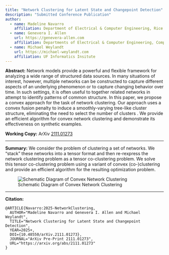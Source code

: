 ```yaml
---
title: "Network Clustering for Latent State and Changepoint Detection"
description: "Submitted Conference Publication"
author:
  - name: Madeline Navarro
    affiliation: Department of Electrical & Computer Engineering, Rice University
  - name: Genevera I. Allen
    url: https://genevera-allen.com
    affiliation: Departments of Electrical & Computer Engineering, Computer Science, and Statistics, Rice University
  - name: Michael Weylandt
    url: https://michael-weylandt.com
    affiliation: UF Informatics Insitute
---
```


**Abstract:** Network models provide a powerful and flexible framework for analyzing a wide range of structured data sources. In many situations of interest, however, multiple networks can be constructed to capture different aspects of an underlying phenomenon or to capture changing behavior over time. In such settings, it is often useful to \emph{cluster} together related networks in attempt to identify patterns of common structure. In this paper, we propose a convex approach for the task of network clustering. Our approach uses a convex fusion penalty to induce a smoothly-varying tree-like cluster structure, eliminating the need to select the number of clusters \emph{a priori}. We provide an efficient algorithm for convex network clustering and demonstrate its effectiveness on synthetic examples. 

**Working Copy:** ArXiv [2111.01273](https://arxiv.org/abs/2111.01273)

<hr> 

**Summary:** We consider the problem of clustering a set of networks. We "stack" these networks into a tensor format and then re-rexpress the network clustering problem as a tensor co-clustering problem. We solve this tensor co-clustering problem using a variant of convex (co-)clustering and provide an efficient algorithm for the resulting optimization problem.

![Schematic Diagram of Convex Network Clustering](../assets/network_convex_clustering/schematic.png)


---

**Citation:**

```
@ARTICLE{Navarro:2025-NetworkClustering,
  AUTHOR="Madeline Navarro and Genevera I. Allen and Michael Weylandt",
  TITLE="Network Clustering for Latent State and Changepoint Detection",
  YEAR=2025+,
  DOI={10.48550/arXiv.2111.01273},
  JOURNAL="ArXiv Pre-Print 2111.01273", 
  URL="https://arxiv.org/abs/2111.01273"
}
```



